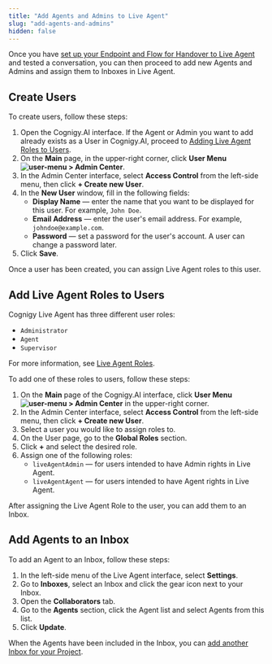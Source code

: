 ```yaml
---
title: "Add Agents and Admins to Live Agent"
slug: "add-agents-and-admins"
hidden: false
---
```


Once you have [set up your Endpoint and Flow for Handover to Live Agent](/live-agent/getting-started/live-agent-setup/live-agent-setup-handover) and tested a conversation, you can then proceed to add new Agents and Admins and assign them to Inboxes in Live Agent.

## Create Users

To create users, follow these steps:

1. Open the Cognigy.AI interface. If the Agent or Admin you want to add already exists as a User in Cognigy.AI, proceed to [Adding Live Agent Roles to Users](#add-live-agent-roles-to-users).
2. On the **Main** page, in the upper-right corner, click **User Menu ![user-menu](/_assets/icons/blue/user-menu.svg) > Admin Center**.
3. In the Admin Center interface, select **Access Control** from the left-side menu, then click **+ Create new User**.
4. In the **New User** window, fill in the following fields:
    - **Display Name** — enter the name that you want to be displayed for this user. For example, `John Doe`.
    - **Email Address** — enter the user's email address. For example, `johndoe@example.com`.
    - **Password** — set a password for the user's account. A user can change a password later.
5. Click **Save**.

Once a user has been created, you can assign Live Agent roles to this user.

## Add Live Agent Roles to Users

Cognigy Live Agent has three different user roles:

- `Administrator`
- `Agent`
- `Supervisor`

For more information, see [Live Agent Roles](/live-agent/roles).

To add one of these roles to users, follow these steps:

1. On the **Main** page of the Cognigy.AI interface, click **User Menu ![user-menu](/_assets/icons/blue/user-menu.svg) > Admin Center** in the upper-right corner.
2. In the Admin Center interface, select **Access Control** from the left-side menu, then click **+ Create new User**.
3. Select a user you would like to assign roles to.
4. On the User page, go to the **Global Roles** section. 
5. Click **+** and select the desired role. 
6. Assign one of the following roles:
    - `liveAgentAdmin` — for users intended to have Admin rights in Live Agent.
    - `liveAgentAgent` — for users intended to have Agent rights in Live Agent.

After assigning the Live Agent Role to the user, you can add them to an Inbox.

## Add Agents to an Inbox

To add an Agent to an Inbox, follow these steps:

1. In the left-side menu of the Live Agent interface, select **Settings**.
2. Go to **Inboxes**, select an Inbox and click the gear icon next to your Inbox.
3. Open the **Collaborators** tab. 
4. Go to the **Agents** section, click the Agent list and select Agents from this list. 
5. Click **Update**.

When the Agents have been included in the Inbox, you can [add another Inbox for your Project](/live-agent/getting-started/live-agent-setup/live-agent-setup-additional-inbox).